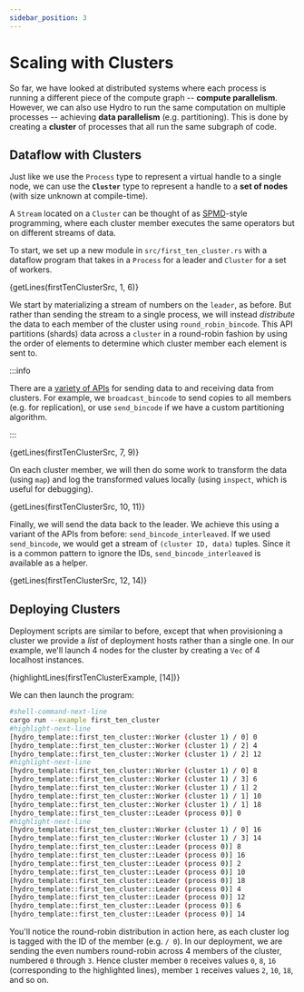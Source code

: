 ```yaml
---
sidebar_position: 3
---
```


# Scaling with Clusters
So far, we have looked at distributed systems where each process is running a different piece of the compute graph -- **compute parallelism**. However, we can also use Hydro to run the same computation on multiple processes -- achieving **data parallelism** (e.g. partitioning). This is done by creating a **cluster** of processes that all run the same subgraph of code.

## Dataflow with Clusters
Just like we use the `Process` type to represent a virtual handle to a single node, we can use the **`Cluster`** type to represent a handle to a **set of nodes** (with size unknown at compile-time).

A `Stream` located on a `Cluster` can be thought of as [SPMD](https://en.wikipedia.org/wiki/Single_program,_multiple_data)-style programming, where each cluster member executes the same operators but on different streams of data.

To start, we set up a new module in `src/first_ten_cluster.rs` with a dataflow program that takes in a `Process` for a leader and `Cluster` for a set of workers.

<CodeBlock language="rust" title="src/first_ten_cluster.rs">{getLines(firstTenClusterSrc, 1, 6)}</CodeBlock>

We start by materializing a stream of numbers on the `leader`, as before. But rather than sending the stream to a single process, we will instead _distribute_ the data to each member of the cluster using `round_robin_bincode`. This API partitions (shards) data across a `cluster` in a round-robin fashion by using the order of elements to determine which cluster member each element is sent to.

:::info

There are a [variety of APIs](pathname:///rustdoc/hydro_lang/stream/struct.Stream.html#impl-Stream%3CT,+L,+B%3E-2) for sending data to and receiving data from clusters. For example, we `broadcast_bincode` to send copies to all members (e.g. for replication), or use `send_bincode` if we have a custom partitioning algorithm.

:::

<CodeBlock language="rust" title="src/first_ten_cluster.rs">{getLines(firstTenClusterSrc, 7, 9)}</CodeBlock>

On each cluster member, we will then do some work to transform the data (using `map`) and log the transformed values locally (using `inspect`, which is useful for debugging).

<CodeBlock language="rust" title="src/first_ten_cluster.rs">{getLines(firstTenClusterSrc, 10, 11)}</CodeBlock>

Finally, we will send the data back to the leader. We achieve this using a variant of the APIs from before: `send_bincode_interleaved`. If we used `send_bincode`, we would get a stream of `(cluster ID, data)` tuples. Since it is a common pattern to ignore the IDs, `send_bincode_interleaved` is available as a helper.

<CodeBlock language="rust" title="src/first_ten_cluster.rs">{getLines(firstTenClusterSrc, 12, 14)}</CodeBlock>

## Deploying Clusters
Deployment scripts are similar to before, except that when provisioning a cluster we provide a *list* of deployment hosts rather than a single one. In our example, we'll launch 4 nodes for the cluster by creating a `Vec` of 4 localhost instances.

<CodeBlock language="rust" title="examples/first_ten_cluster.rs">{highlightLines(firstTenClusterExample, [14])}</CodeBlock>

We can then launch the program:
```bash
#shell-command-next-line
cargo run --example first_ten_cluster
#highlight-next-line
[hydro_template::first_ten_cluster::Worker (cluster 1) / 0] 0
[hydro_template::first_ten_cluster::Worker (cluster 1) / 2] 4
[hydro_template::first_ten_cluster::Worker (cluster 1) / 2] 12
#highlight-next-line
[hydro_template::first_ten_cluster::Worker (cluster 1) / 0] 8
[hydro_template::first_ten_cluster::Worker (cluster 1) / 3] 6
[hydro_template::first_ten_cluster::Worker (cluster 1) / 1] 2
[hydro_template::first_ten_cluster::Worker (cluster 1) / 1] 10
[hydro_template::first_ten_cluster::Worker (cluster 1) / 1] 18
[hydro_template::first_ten_cluster::Leader (process 0)] 0
#highlight-next-line
[hydro_template::first_ten_cluster::Worker (cluster 1) / 0] 16
[hydro_template::first_ten_cluster::Worker (cluster 1) / 3] 14
[hydro_template::first_ten_cluster::Leader (process 0)] 8
[hydro_template::first_ten_cluster::Leader (process 0)] 16
[hydro_template::first_ten_cluster::Leader (process 0)] 2
[hydro_template::first_ten_cluster::Leader (process 0)] 10
[hydro_template::first_ten_cluster::Leader (process 0)] 18
[hydro_template::first_ten_cluster::Leader (process 0)] 4
[hydro_template::first_ten_cluster::Leader (process 0)] 12
[hydro_template::first_ten_cluster::Leader (process 0)] 6
[hydro_template::first_ten_cluster::Leader (process 0)] 14
```

You'll notice the round-robin distribution in action here, as each cluster log is tagged with the ID of the member (e.g. `/ 0`). In our deployment, we are sending the even numbers round-robin across 4 members of the cluster, numbered `0` through `3`.  Hence cluster member `0` receives values `0`, `8`, `16` (corresponding to the highlighted lines),  member `1`  receives values `2`, `10`, `18`, and so on.
